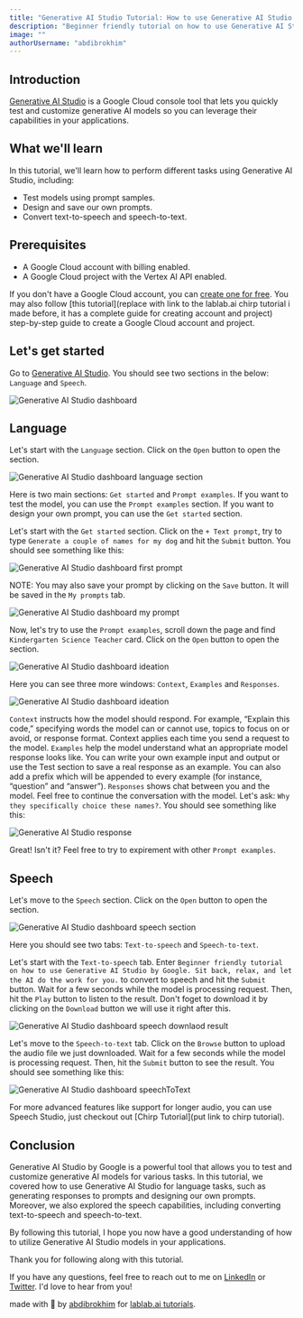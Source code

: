 ```yaml
---
title: "Generative AI Studio Tutorial: How to use Generative AI Studio by Google."
description: "Beginner friendly tutorial on how to use Generative AI Studio by Google. Sit back, relax, and let the AI do the work for you."
image: ""
authorUsername: "abdibrokhim"
---
```



## Introduction

[Generative AI Studio](https://cloud.google.com/vertex-ai/docs/generative-ai/learn/generative-ai-studio) is a Google Cloud console tool that lets you quickly test and customize generative AI models so you can leverage their capabilities in your applications.


## What we'll learn

In this tutorial, we'll learn how to perform different tasks using Generative AI Studio, including:

* Test models using prompt samples.
* Design and save our own prompts.
* Convert text-to-speech and speech-to-text.


## Prerequisites

* A Google Cloud account with billing enabled.
* A Google Cloud project with the Vertex AI API enabled.

If you don't have a Google Cloud account, you can [create one for free](https://cloud.google.com/free). You may also follow [this tutorial](replace with link to the lablab.ai chirp tutorial i made before, it has a complete guide for creating account and project) step-by-step guide to create a Google Cloud account and project.


## Let's get started

Go to [Generative AI Studio](https://console.cloud.google.com/vertex-ai/generative). You should see two sections in the below: `Language` and `Speech`.

<Img src="https://imagedelivery.net/K11gkZF3xaVyYzFESMdWIQ/a56a0671-601c-4351-8956-af58297bd900/full" alt="Generative AI Studio dashboard" caption="Generative AI Studio dashboard"/>


## Language


Let's start with the `Language` section. Click on the `Open` button to open the section.


<Img src="https://imagedelivery.net/K11gkZF3xaVyYzFESMdWIQ/d1172ba5-105d-47f9-d9c4-fbf64e88ce00/full" alt="Generative AI Studio dashboard language section" caption="Generative AI Studio dashboard language section"/>


Here is two main sections: `Get started` and `Prompt examples`. If you want to test the model, you can use the `Prompt examples` section. If you want to design your own prompt, you can use the `Get started` section.


Let's start with the `Get started` section. Click on the `+ Text prompt`, try to type `Generate a couple of names for my dog` and hit the `Submit` button. You should see something like this:

<Img src="https://imagedelivery.net/K11gkZF3xaVyYzFESMdWIQ/b98bcc9e-5ccb-4f1a-9d95-779e864f9000/full" alt="Generative AI Studio dashboard first prompt" caption="Generative AI Studio dashboard first prompt"/>


NOTE: You may also save your prompt by clicking on the `Save` button. It will be saved in the `My prompts` tab.

<Img src="https://imagedelivery.net/K11gkZF3xaVyYzFESMdWIQ/e61bda08-7048-4a8e-b2c3-8969ee612800/full" alt="Generative AI Studio dashboard my prompt" caption="Generative AI Studio dashboard my prompt"/>


Now, let's try to use the `Prompt examples`, scroll down the page and find `Kindergarten Science Teacher` card. Click on the `Open` button to open the section.

<Img src="https://imagedelivery.net/K11gkZF3xaVyYzFESMdWIQ/9aaeed0b-d68a-436b-9ac3-af8f3bf78e00/full" alt="Generative AI Studio dashboard ideation" caption="Generative AI Studio dashboard ideation"/>

Here you can see three more windows: `Context`, `Examples` and `Responses`. 

<Img src="https://imagedelivery.net/K11gkZF3xaVyYzFESMdWIQ/fc2d37d1-2eec-4461-3139-2c02646bb700/full" alt="Generative AI Studio dashboard ideation" caption="Generative AI Studio dashboard ideation"/>


`Context` instructs how the model should respond. For example, “Explain this code,” specifying words the model can or cannot use, topics to focus on or avoid, or response format. Context applies each time you send a request to the model. 
`Examples` help the model understand what an appropriate model response looks like. You can write your own example input and output or use the Test section to save a real response as an example. You can also add a prefix which will be appended to every example (for instance, “question” and “answer”).
`Responses` shows chat between you and the model. Feel free to continue the conversation with the model. Let's ask: `Why they specifically choice these names?`. You should see something like this:


<Img src="https://imagedelivery.net/K11gkZF3xaVyYzFESMdWIQ/3b14f94c-9a64-4782-c9b0-0236e0eab200/full" alt="Generative AI Studio response" caption="Generative AI Studio response"/>

Great! Isn't it? Feel free to try to expirement with other `Prompt examples`.


## Speech

Let's move to the `Speech` section. Click on the `Open` button to open the section.

<Img src="https://imagedelivery.net/K11gkZF3xaVyYzFESMdWIQ/e028a95d-a0a6-4ba8-e02b-b14572399200/full" alt="Generative AI Studio dashboard speech section" caption="Generative AI Studio dashboard speech section"/>

Here you should see two tabs: `Text-to-speech` and `Speech-to-text`. 

Let's start with the `Text-to-speech` tab. Enter `Beginner friendly tutorial on how to use Generative AI Studio by Google. Sit back, relax, and let the AI do the work for you.` to convert to speech and hit the `Submit` button. 
Wait for a few seconds while the model is processing request. Then, hit the `Play` button to listen to the result. Don't foget to download it by clicking on the `Download` button we will use it right after this.

<Img src="https://imagedelivery.net/K11gkZF3xaVyYzFESMdWIQ/541a708a-055f-4bb8-7112-d359bf152e00/full" alt="Generative AI Studio dashboard speech downlaod result" caption="Generative AI Studio dashboard speech downlaod result"/>


Let's move to the `Speech-to-text` tab. Click on the `Browse` button to upload the audio file we just downloaded. Wait for a few seconds while the model is processing request. Then, hit the `Submit` button to see the result. You should see something like this:

<Img src="https://imagedelivery.net/K11gkZF3xaVyYzFESMdWIQ/6c2ab637-9bb7-4a62-359c-78c2711f2600/full" alt="Generative AI Studio dashboard speechToText" caption="Generative AI Studio dashboard speechToText"/>

For more advanced features like support for longer audio, you can use Speech Studio, just checkout out [Chirp Tutorial](put link to chirp tutorial).


## Conclusion

Generative AI Studio by Google is a powerful tool that allows you to test and customize generative AI models for various tasks. In this tutorial, we covered how to use Generative AI Studio for language tasks, such as generating responses to prompts and designing our own prompts. Moreover, we also explored the speech capabilities, including converting text-to-speech and speech-to-text. 

By following this tutorial, I hope you now have a good understanding of how to utilize Generative AI Studio models in your applications.


Thank you for following along with this tutorial.

If you have any questions, feel free to reach out to me on [LinkedIn](https://linkedin.com/in/abdibrokhim) or [Twitter](https://twitter.com/abdibrokhim). I'd love to hear from you!

made with 💜 by [abdibrokhim](https://linkedin.com/in/abdibrokhim) for [lablab.ai tutorials](https://lablab.ai/t).
